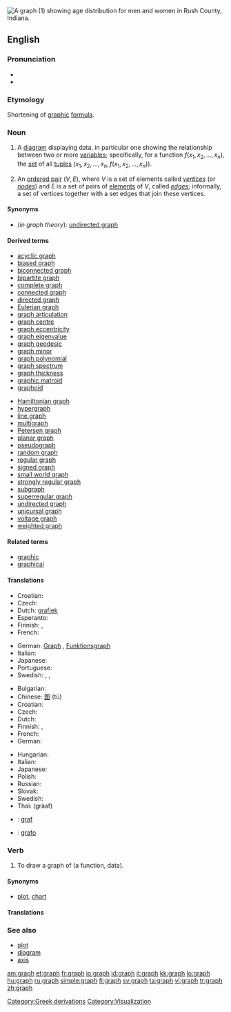 [[Image:USA Rush County, Indiana age pyramid.svg|thumb|right|A graph (1) showing age distribution for men and women in Rush County, [[Indiana]].]]
{{also|Graph|-graph}}
==English==

{{wikipedia}}

===Pronunciation===
* {{IPA|/ɡɹɑːf/}}
* {{rhymes|ɑːf}}

===Etymology===
Shortening of [[graphic]] [[formula]].

===Noun===
{{en-noun}}

# {{mathematics}} A [[diagram]] displaying data, in particular one showing the relationship between two or more [[variable]]s; specifically, for a function <math>f(x_1, x_2, \ldots, x_n)</math>, the [[set]] of all [[tuple]]s <math>(x_1, x_2, \ldots, x_n, f(x_1, x_2, \ldots, x_n))</math>.
# {{graphtheory}} An [[ordered pair]] <math>(V,E)</math>, where <math>V</math> is a set of elements called ''[[vertex|vertices]]'' (or ''[[node]]s'') and <math>E</math> is a set of pairs of [[element]]s of <math>V</math>, called ''[[edge]]s''; informally, a set of vertices together with a set edges that join these vertices.

====Synonyms====
* (''in graph theory''): [[undirected graph]]

====Derived terms====
{{rel-top|Derived terms}}
* [[acyclic graph]]
* [[biased graph]]
* [[biconnected graph]]
* [[bipartite graph]]
* [[complete graph]]
* [[connected graph]]
* [[directed graph]]
* [[Eulerian graph]]
* [[graph articulation]]
* [[graph centre]]
* [[graph eccentricity]]
* [[graph eigenvalue]]
* [[graph geodesic]]
* [[graph minor]]
* [[graph polynomial]]
* [[graph spectrum]]
* [[graph thickness]]
* [[graphic matroid]]
* [[graphoid]]
{{rel-mid}}
* [[Hamiltonian graph]]
* [[hypergraph]]
* [[line graph]]
* [[multigraph]]
* [[Petersen graph]]
* [[planar graph]]
* [[pseudograph]]
* [[random graph]]
* [[regular graph]]
* [[signed graph]]
* [[small world graph]]
* [[strongly regular graph]]
* [[subgraph]]
* [[superregular graph]]
* [[undirected graph]]
* [[unicursal graph]]
* [[voltage graph]]
* [[weighted graph]]
{{rel-bottom}}

====Related terms====
* [[graphic]]
* [[graphical]]

====Translations====
{{trans-top|mathematical diagram}}
* Croatian: {{t-|hr|graf|m}}
* Czech: {{t-|cs|graf|m}}
* Dutch: [[grafiek]]
* Esperanto: {{t-|eo|grafeo|xs=Esperanto}}
* Finnish: {{t-|fi|diagrammi}}, {{t-|fi|kaaviokuva}}
* French: {{t+|fr|graphique|m}}
{{trans-mid}}
* German: [[Graph]] {{m}}, [[Funktionsgraph]] {{m}}
* Italian: {{t+|it|grafico|m}}
* Japanese: {{t-|ja|グラフ|tr=gurafu|sc=Jpan}}
* Portuguese: {{t+|pt|gráfico|m}}
* Swedish: {{t+|sv|diagram|n}}, {{t+|sv|graf|c}}, {{t+|sv|kurva|c}}
{{trans-bottom}}

{{trans-top|an ordered pair in graph theory}}
* Bulgarian: {{t-|bg|граф|m|sc=Cyrl}}
* Chinese: [[图]] (tú)
* Croatian: {{t-|hr|graf|m}}
* Czech: {{t-|cs|graf|m}}
* Dutch: {{t+|nl|graaf}}
* Finnish: {{t-|fi|graafi}}, {{t+|fi|verkko}}
* French: {{t+|fr|graphe|m}}
* German: {{t+|de|Graph|m}}
{{trans-mid}}
* Hungarian: {{t+|hu|gráf}}
* Italian: {{t+|it|grafo|m}}
* Japanese: {{t-|ja|グラフ|tr=gurafu|sc=Jpan}}
* Polish: {{t+|pl|graf}}
* Russian: {{t+|ru|граф|m|tr=graf|sc=Cyrl}}
* Slovak: {{t-|sk|graf|m}}
* Swedish: {{t+|sv|graf|c}}
* Thai: {{Thai|[[กราฟ]]}} (gràaf)
{{trans-bottom}}

<!--Remove this section once all of the translations below have been moved into the tables above.-->
{{checktrans-top}}
* {{ttbc|Irish}}: [[graf]]
* {{ttbc|Spanish}}: [[grafo]] {{m}}
{{trans-bottom}}

===Verb===
{{en-verb}}

# {{transitive|mathematics}} To draw a graph of (a function, data).

====Synonyms====
* {{sense|draw a graph of}} [[plot]], [[chart]]

====Translations====
{{trans-top|draw a graph of}}
{{trans-mid}}
{{trans-bottom}}

===See also===
* [[plot]]
* [[diagram]]
* [[axis]]

[[Category:Greek derivations]]
[[Category:Visualization]]

[[am:graph]]
[[et:graph]]
[[fr:graph]]
[[io:graph]]
[[id:graph]]
[[it:graph]]
[[kk:graph]]
[[lo:graph]]
[[hu:graph]]
[[ru:graph]]
[[simple:graph]]
[[fi:graph]]
[[sv:graph]]
[[ta:graph]]
[[vi:graph]]
[[tr:graph]]
[[zh:graph]]